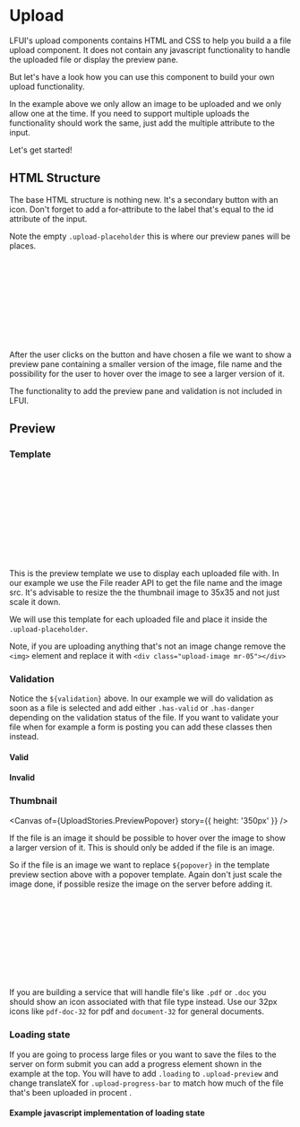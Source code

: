 
<Meta of={UploadStories} />

# Upload <Badges of={UploadStories} />

<Canvas of={UploadStories.Default} />

LFUI's upload components contains HTML and CSS to help you build a a file upload component. It does not contain any javascript functionality to handle the uploaded file or display the preview pane.

But let's have a look how you can use this component to build your own upload functionality.

In the example above we only allow an image to be uploaded and we only allow one at the time. If you need to support multiple uploads the functionality should work the same, just add the multiple attribute to the input.

Let's get started!

## HTML Structure

The base HTML structure is nothing new. It's a secondary button with an icon. Don't forget to add a for-attribute to the label that's equal to the id attribute of the input.

Note the empty `.upload-placeholder` this is where our preview panes will be places.

```html
<div class="upload w-100">
	<div class="upload-placeholder"></div>
	<input class="upload-input" type="file" name="filename" id="upload" />
	<label class="upload-label btn btn-secondary  mt-1 px-1" for="upload">
		<svg focusable="false" aria-hidden="true" class="icon mr-025" width="20" height="20">
			<use xlink:href="#icon-attach-20"></use>
		</svg>
		Bifoga fil
	</label>
</div>
```

After the user clicks on the button and have chosen a file we want to show a preview pane containing a smaller version of the image, file name and the possibility for the user to hover over the image to see a larger version of it.

The functionality to add the preview pane and validation is not included in LFUI.

## Preview

<Canvas of={UploadStories.Preview} />
<Controls of={UploadStories.Preview} />

### Template

```html
<div class="upload-preview ${validation} mb-05">
    <div class="upload-body">
      <img class="upload-image" alt="" src=${data.src} width="35" height="35" />
      ${popover}
      <span class="upload-name">${file.name}</span>
      <button type="button" class="close ml-auto upload-remove">
        Close
      </button>
    </div>
  </div>
</div>
```

This is the preview template we use to display each uploaded file with. In our example we use the File reader API to get the file name and the image src. It's advisable to resize the the thumbnail image to 35x35 and not just scale it down.

We will use this template for each uploaded file and place it inside the `.upload-placeholder`.

Note, if you are uploading anything that's not an image change remove the `<img>` element and replace it with `<div class="upload-image mr-05"></div>`

### Validation

Notice the `${validation}` above. In our example we will do validation as soon as a file is selected and add either `.has-valid` or `.has-danger` depending on the validation status of the file. If you want to validate your file when for example a form is posting you can add these classes then instead.

#### Valid

<Canvas of={UploadStories.PreviewValid} />

#### Invalid

<Canvas of={UploadStories.PreviewInvalid} />

### Thumbnail

<Canvas of={UploadStories.PreviewPopover} story={{ height: '350px' }} />

If the file is an image it should be possible to hover over the image to show a larger version of it. This is should only be added if the file is an image.

So if the file is an image we want to replace `${popover}` in the template preview section above with a popover template. Again don't just scale the image done, if possible resize the image on the server before adding it.

```html
<div role="alert" id="popover" class="popover-tooltip popover-bottom popover-attach">
	<p class="popover-title">Preview</p>
	<div class="popover-content">
		<div class="card">
			<div class="card-block">
				<img class="img-fluid w-100" src="${data.src}" alt="" />
			</div>
		</div>
	</div>
</div>
```

If you are building a service that will handle file's like `.pdf` or `.doc` you should show an icon associated with that file type instead. Use our 32px icons like `pdf-doc-32` for pdf and `document-32` for general documents.

### Loading state

<Canvas of={UploadStories.PreviewLoading} />
<Controls of={UploadStories.PreviewLoading} />

If you are going to process large files or you want to save the files to the server on form submit you can add a progress element shown in the example at the top. You will have to add `.loading` to `.upload-preview` and change translateX for `.upload-progress-bar` to match how much of the file that's been uploaded in procent .

#### Example javascript implementation of loading state

```javascript
reader.onprogress = (event) => {
	if (event.lengthComputable) {
		let value = (event.loaded / event.total) * 100;
		progress.style.transform = 'translateX(-' + value + '%)';
	}
};
```

